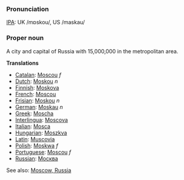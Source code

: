===Pronunciation===
[[IPA]]: UK /mɒskou/, US /maskau/

===Proper noun===

A city and capital of Russia with 15,000,000 in the metropolitan area.

'''Translations'''

*[[Catalan]]: [[Moscou]] ''f''
*[[Dutch]]: [[Moskou]] ''n''
*[[Finnish]]: [[Moskova]]
*[[French]]: [[Moscou]]
*[[Frisian]]: [[Moskou]] ''n''
*[[German]]: [[Moskau]] ''n''
*[[Greek]]: [[Moscha]]
*[[Interlingua]]: [[Moscova]]
*[[Italian]]: [[Mosca]]
*[[Hungarian]]: [[Moszkva]]
*[[Latin]]: [[Muscovia]]
*[[Polish]]: [[Moskwa]] ''f''
*[[Portuguese]]: [[Moscou]] ''f''
*[[Russian]]: [[Москва]]

See also: [[en:Moscow, Russia|Moscow, Russia]]